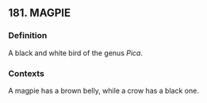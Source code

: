 ## 181. MAGPIE
### Definition
A black and white bird of the genus <i>Pica</i>.

### Contexts
A magpie has a brown belly, while a crow has a black one.


